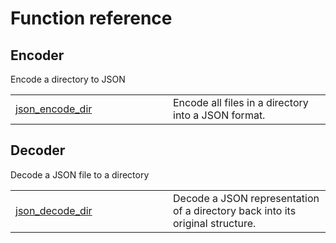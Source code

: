 # Function reference {.doc .doc-index}

## Encoder

Encode a directory to JSON

| | |
| --- | --- |
| [json_encode_dir](json_encode_dir.qmd#dir2json.json_encode_dir) | Encode all files in a directory into a JSON format. |

## Decoder

Decode a JSON file to a directory

| | |
| --- | --- |
| [json_decode_dir](json_decode_dir.qmd#dir2json.json_decode_dir) | Decode a JSON representation of a directory back into its original structure. |
